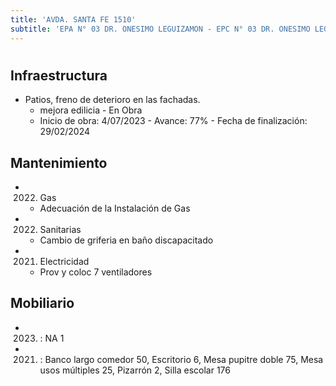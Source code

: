 ```yaml
---
title: 'AVDA. SANTA FE 1510'
subtitle: 'EPA N° 03 DR. ONESIMO LEGUIZAMON - EPC N° 03 DR. ONESIMO LEGUIZAMON'
---
```


#
## Infraestructura

* Patios, freno de deterioro en las fachadas. 
    + mejora edilicia - En Obra 
    + Inicio de obra: 4/07/2023 - Avance: 77% - Fecha de finalización: 29/02/2024 






## Mantenimiento

*  (2022) Gas 
    + Adecuación de la Instalación de Gas

*  (2022) Sanitarias 
    + Cambio de griferia en baño discapacitado

*  (2021) Electricidad 
    + Prov y coloc 7 ventiladores





## Mobiliario

*  (2023) : NA 1 

*  (2021) : Banco largo comedor 50, Escritorio 6, Mesa pupitre doble 75, Mesa usos múltiples 25, Pizarrón 2, Silla escolar 176 



